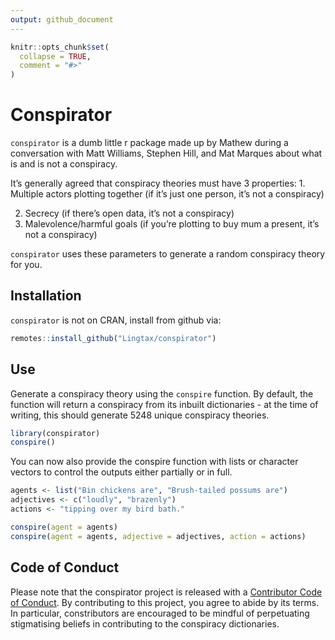 ```yaml
---
output: github_document
---
```


<!-- README.md is generated from README.Rmd. Please edit that file -->

```r
knitr::opts_chunk$set(
  collapse = TRUE,
  comment = "#>"
)
```

# Conspirator

<!-- badges: start -->
<!-- badges: end -->

`conspirator` is a dumb little r package made up by Mathew during a conversation with Matt Williams, Stephen Hill, and Mat Marques about what is and is not a conspiracy. 

It's generally agreed that conspiracy theories must have 3 properties:
1. Multiple actors plotting together (if it's just one person, it's not a conspiracy)

2. Secrecy (if there's open data, it's not a conspiracy)
3. Malevolence/harmful goals (if you're plotting to buy mum a present, it's not a conspiracy)

`conspirator` uses these parameters to generate a random conspiracy theory for you. 

## Installation

`conspirator` is not on CRAN, install from github via:

```r
remotes::install_github("Lingtax/conspirator")
```

## Use

Generate a conspiracy theory using the `conspire` function. By default, the function will return a conspiracy from its inbuilt dictionaries - at the time of writing, this should generate 5248 unique conspiracy theories.  

```r
library(conspirator)
conspire()
```

You can now also provide the conspire function with lists or character vectors to control the outputs either partially or in full. 

```r
agents <- list("Bin chickens are", "Brush-tailed possums are")
adjectives <- c("loudly", "brazenly")
actions <- "tipping over my bird bath."

conspire(agent = agents)
conspire(agent = agents, adjective = adjectives, action = actions)
```



## Code of Conduct
  
Please note that the conspirator project is released with a [Contributor Code of Conduct](https://contributor-covenant.org/version/2/0/CODE_OF_CONDUCT.html). By contributing to this project, you agree to abide by its terms. In particular, constributors are encouraged to be mindful of perpetuating stigmatising beliefs in contributing to the conspiracy dictionaries.  
